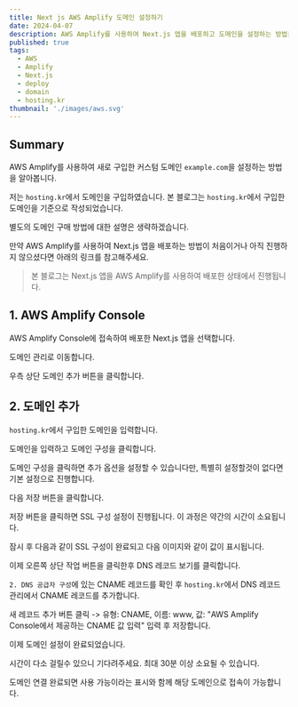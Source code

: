 ```yaml
---
title: Next js AWS Amplify 도메인 설정하기
date: 2024-04-07
description: AWS Amplify를 사용하여 Next.js 앱을 배포하고 도메인을 설정하는 방법을 알아봅니다.
published: true
tags:
  - AWS
  - Amplify
  - Next.js
  - deploy
  - domain
  - hosting.kr
thumbnail: './images/aws.svg'
---
```


## Summary

AWS Amplify를 사용하여 새로 구입한 커스텀 도메인 `example.com`을 설정하는 방법을 알아봅니다.

저는 `hosting.kr`에서 도메인을 구입하였습니다. 본 블로그는 `hosting.kr`에서 구입한 도메인을 기준으로 작성되었습니다.

별도의 도메인 구매 방법에 대한 설명은 생략하겠습니다.

만약 AWS Amplify를 사용하여 Next.js 앱을 배포하는 방법이 처음이거나 아직 진행하지 않으셨다면 아래의 링크를 참고해주세요.

<MDXLink
  title="Next js AWS Amplify 배포하기 (feat. github) - recodelog.com"
  href="https://recodelog.com/blog/aws/amplify"
/>

> 본 블로그는 Next.js 앱을 AWS Amplify를 사용하여 배포한 상태에서 진행됩니다.

## 1. AWS Amplify Console

AWS Amplify Console에 접속하여 배포한 Next.js 앱을 선택합니다.

도메인 관리로 이동합니다.

우측 상단 도메인 추가 버튼을 클릭합니다.

<MDXImage src="./images/domain1.png" title="도메인 관리 - 도메인 추가화면" />

## 2. 도메인 추가

`hosting.kr`에서 구입한 도메인을 입력합니다.

도메인을 입력하고 도메인 구성을 클릭합니다.

도메인 구성을 클릭하면 추가 옵션을 설정할 수 있습니다만, 특별히 설정할것이 없다면 기본 설정으로 진행합니다.

다음 저장 버튼을 클릭합니다.

저장 버튼을 클릭하면 SSL 구성 설정이 진행됩니다. 이 과정은 약간의 시간이 소요됩니다.

잠시 후 다음과 같이 SSL 구성이 완료되고 다음 이미지와 같이 값이 표시됩니다.

<MDXImage src="./images/domain-ssl.png" title="도메인 관리 - SSL 구성" />

이제 오른쪽 상단 작업 버튼을 클릭한후 DNS 레코드 보기를 클릭합니다.

`2. DNS 공급자 구성`에 있는 CNAME 레코드를 확인 후 `hosting.kr`에서 DNS 레코드 관리에서 CNAME 레코드를 추가합니다.

새 레코드 추가 버튼 클릭 -> 유형: CNAME, 이름: www, 값: "AWS Amplify Console에서 제공하는 CNAME 값 입력" 입력 후 저장합니다.

이제 도메인 설정이 완료되었습니다.

시간이 다소 걸릴수 있으니 기다려주세요. 최대 30분 이상 소요될 수 있습니다.

도메인 연결 완료되면 사용 가능이라는 표시와 함께 해당 도메인으로 접속이 가능합니다.
